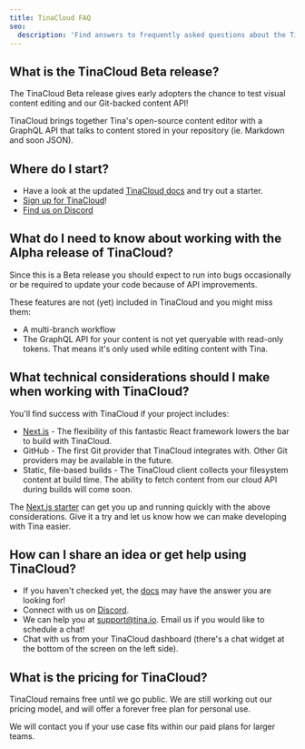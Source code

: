 ```yaml
---
title: TinaCloud FAQ
seo:
  description: 'Find answers to frequently asked questions about the TinaCloud Alpha release, including features, technical considerations, and support options.'
---
```


## What is the TinaCloud Beta release?

The TinaCloud Beta release gives early adopters the chance to test visual content editing and our Git-backed content API!

TinaCloud brings together Tina's open-source content editor with a GraphQL API that talks to content stored in your repository (ie. Markdown and soon JSON).

## Where do I start?

- Have a look at the updated [TinaCloud docs](/docs/setup-overview/) and try out a starter.
- [Sign up for TinaCloud](https://app.tina.io/register)!
- [Find us on Discord](https://discord.com/invite/zumN63Ybpf)

## What do I need to know about working with the Alpha release of TinaCloud?

Since this is a Beta release you should expect to run into bugs occasionally or be required to update your code because of API improvements.

These features are not (yet) included in TinaCloud and you might miss them:

- A multi-branch workflow
- The GraphQL API for your content is not yet queryable with read-only tokens. That means it's only used while editing content with Tina.

## What technical considerations should I make when working with TinaCloud?

You'll find success with TinaCloud if your project includes:

- [Next.js](https://nextjs.org/) - The flexibility of this fantastic React framework lowers the bar to build with TinaCloud.
- GitHub - The first Git provider that TinaCloud integrates with. Other Git providers may be available in the future.
- Static, file-based builds - The TinaCloud client collects your filesystem content at build time. The ability to fetch content from our cloud API during builds will come soon.

The [Next.js starter](https://github.com/tinacms/tina-cloud-starter) can get you up and running quickly with the above considerations. Give it a try and let us know how we can make developing with Tina easier.

## How can I share an idea or get help using TinaCloud?

- If you haven't checked yet, the [docs](/docs/) may have the answer you are looking for!
- Connect with us on [Discord](https://discord.com/invite/zumN63Ybpf).
- We can help you at support@tina.io. Email us if you would like to schedule a chat!
- Chat with us from your TinaCloud dashboard (there's a chat widget at the bottom of the screen on the left side).

## What is the pricing for TinaCloud?

TinaCloud remains free until we go public. We are still working out our pricing model, and will offer a forever free plan for personal use.

We will contact you if your use case fits within our paid plans for larger teams.
